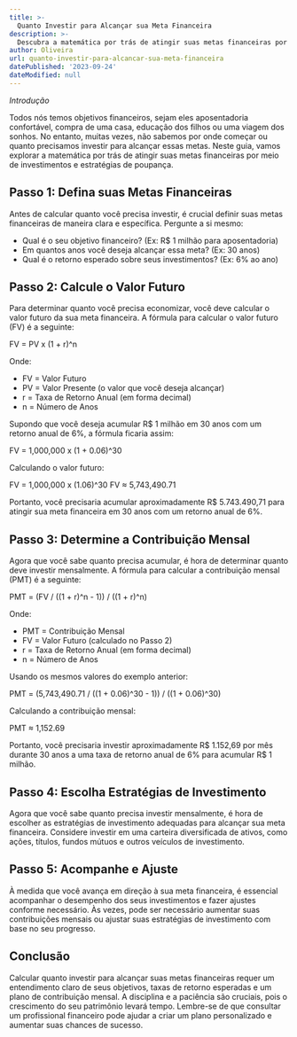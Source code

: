```yaml
---
title: >-
  Quanto Investir para Alcançar sua Meta Financeira
description: >-
  Descubra a matemática por trás de atingir suas metas financeiras por meio de investimentos e estratégias de poupança.
author: Oliveira
url: quanto-investir-para-alcancar-sua-meta-financeira
datePublished: '2023-09-24'
dateModified: null
---
```


*Introdução*

Todos nós temos objetivos financeiros, sejam eles aposentadoria confortável, compra de uma casa, educação dos filhos ou uma viagem dos sonhos. No entanto, muitas vezes, não sabemos por onde começar ou quanto precisamos investir para alcançar essas metas. Neste guia, vamos explorar a matemática por trás de atingir suas metas financeiras por meio de investimentos e estratégias de poupança.

## Passo 1: Defina suas Metas Financeiras

Antes de calcular quanto você precisa investir, é crucial definir suas metas financeiras de maneira clara e específica. Pergunte a si mesmo:

- Qual é o seu objetivo financeiro? (Ex: R$ 1 milhão para aposentadoria)
- Em quantos anos você deseja alcançar essa meta? (Ex: 30 anos)
- Qual é o retorno esperado sobre seus investimentos? (Ex: 6% ao ano)

## Passo 2: Calcule o Valor Futuro

Para determinar quanto você precisa economizar, você deve calcular o valor futuro da sua meta financeira. A fórmula para calcular o valor futuro (FV) é a seguinte:

FV = PV x (1 + r)^n

Onde:
- FV = Valor Futuro
- PV = Valor Presente (o valor que você deseja alcançar)
- r = Taxa de Retorno Anual (em forma decimal)
- n = Número de Anos

Supondo que você deseja acumular R$ 1 milhão em 30 anos com um retorno anual de 6%, a fórmula ficaria assim:

FV = 1,000,000 x (1 + 0.06)^30

Calculando o valor futuro:

FV = 1,000,000 x (1.06)^30
FV ≈ 5,743,490.71

Portanto, você precisaria acumular aproximadamente R$ 5.743.490,71 para atingir sua meta financeira em 30 anos com um retorno anual de 6%.

## Passo 3: Determine a Contribuição Mensal

Agora que você sabe quanto precisa acumular, é hora de determinar quanto deve investir mensalmente. A fórmula para calcular a contribuição mensal (PMT) é a seguinte:

PMT = (FV / ((1 + r)^n - 1)) / ((1 + r)^n)

Onde:
- PMT = Contribuição Mensal
- FV = Valor Futuro (calculado no Passo 2)
- r = Taxa de Retorno Anual (em forma decimal)
- n = Número de Anos

Usando os mesmos valores do exemplo anterior:

PMT = (5,743,490.71 / ((1 + 0.06)^30 - 1)) / ((1 + 0.06)^30)

Calculando a contribuição mensal:

PMT ≈ 1,152.69

Portanto, você precisaria investir aproximadamente R$ 1.152,69 por mês durante 30 anos a uma taxa de retorno anual de 6% para acumular R$ 1 milhão.

## Passo 4: Escolha Estratégias de Investimento

Agora que você sabe quanto precisa investir mensalmente, é hora de escolher as estratégias de investimento adequadas para alcançar sua meta financeira. Considere investir em uma carteira diversificada de ativos, como ações, títulos, fundos mútuos e outros veículos de investimento.

## Passo 5: Acompanhe e Ajuste

À medida que você avança em direção à sua meta financeira, é essencial acompanhar o desempenho dos seus investimentos e fazer ajustes conforme necessário. Às vezes, pode ser necessário aumentar suas contribuições mensais ou ajustar suas estratégias de investimento com base no seu progresso.

## Conclusão

Calcular quanto investir para alcançar suas metas financeiras requer um entendimento claro de seus objetivos, taxas de retorno esperadas e um plano de contribuição mensal. A disciplina e a paciência são cruciais, pois o crescimento do seu patrimônio levará tempo. Lembre-se de que consultar um profissional financeiro pode ajudar a criar um plano personalizado e aumentar suas chances de sucesso.